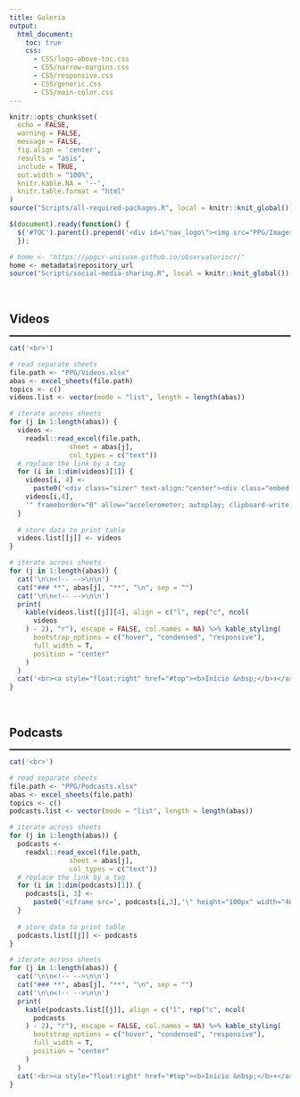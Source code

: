 ```yaml
---
title: Galeria
output:
  html_document:
    toc: true
    css:
      - CSS/logo-above-toc.css
      - CSS/narrow-margins.css
      - CSS/responsive.css
      - CSS/generic.css
      - CSS/main-color.css
---
```


<!--install and/or load all R packages-->
```r
knitr::opts_chunk$set(
  echo = FALSE,
  warning = FALSE,
  message = FALSE,
  fig.align = 'center',
  results = "asis",
  include = TRUE,
  out.width = "100%",
  knitr.kable.NA = '--',
  knitr.table.format = "html"
)
source("Scripts/all-required-packages.R", local = knitr::knit_global())
```

<!--script for inserting LOGO ABOVE THE TOC-->
```js
$(document).ready(function() {
  $('#TOC').parent().prepend('<div id=\"nav_logo\"><img src="PPG/Images/logo-programa.png"></div>');
  });
```

<!--script for sharing-->
<p align="right">
```r
# home <- "https://ppgcr-unisuam.github.io/observatoriocr/"
home <- metadata$repository_url
source("Scripts/social-media-sharing.R", local = knitr::knit_global())
```
</p>

<br>

## **Videos** {#videos .tabset}

<!--script for generating HORIZONTAL LINE-->
<hr style="height:2px;border-width:0;color:black;background-color:black">

```r
cat('<br>')
```

```r
# read separate sheets
file.path <- "PPG/Videos.xlsx"
abas <- excel_sheets(file.path)
topics <- c()
videos.list <- vector(mode = "list", length = length(abas))

# iterate across sheets
for (j in 1:length(abas)) {
  videos <-
    readxl::read_excel(file.path,
               sheet = abas[j],
               col_types = c("text"))
  # replace the link by a tag
  for (i in 1:dim(videos)[1]) {
    videos[i, 4] <-
      paste0('<div class="sizer" text-align:"center"><div class="embed-responsive embed-responsive-16by9"><iframe class="embed-responsive-item" src="',
    videos[i,4],
    '" frameborder="0" allow="accelerometer; autoplay; clipboard-write; encrypted-media; gyroscope; picture-in-picture" allowfullscreen></iframe></div></div>')
  }
  
  # store data to print table
  videos.list[[j]] <- videos
}

# iterate across sheets
for (j in 1:length(abas)) {
  cat('\n\n<!-- -->\n\n')
  cat("### **", abas[j], "**", "\n", sep = "")
  cat('\n\n<!-- -->\n\n')
  print(
    kable(videos.list[[j]][4], align = c("l", rep("c", ncol(
      videos
    ) - 2), "r"), escape = FALSE, col.names = NA) %>% kable_styling(
      bootstrap_options = c("hover", "condensed", "responsive"),
      full_width = T,
      position = "center"
    )
  )
  cat('<br><a style="float:right" href="#top"><b>Início &nbsp;</b>⬆️</a><br>')
}
```

<br>

## **Podcasts** {#podcasts .tabset}

<!--script for generating HORIZONTAL LINE-->
<hr style="height:2px;border-width:0;color:black;background-color:black">

```r
cat('<br>')
```

```r
# read separate sheets
file.path <- "PPG/Podcasts.xlsx"
abas <- excel_sheets(file.path)
topics <- c()
podcasts.list <- vector(mode = "list", length = length(abas))

# iterate across sheets
for (j in 1:length(abas)) {
  podcasts <-
    readxl::read_excel(file.path,
               sheet = abas[j],
               col_types = c("text"))
  # replace the link by a tag
  for (i in 1:dim(podcasts)[1]) {
    podcasts[i, 3] <-
      paste0('<iframe src=', podcasts[i,3],'\" height="100px" width="400px" frameborder="0" scrolling="no"></iframe>')
  }
  
  # store data to print table
  podcasts.list[[j]] <- podcasts
}

# iterate across sheets
for (j in 1:length(abas)) {
  cat('\n\n<!-- -->\n\n')
  cat("### **", abas[j], "**", "\n", sep = "")
  cat('\n\n<!-- -->\n\n')
  print(
    kable(podcasts.list[[j]], align = c("l", rep("c", ncol(
      podcasts
    ) - 2), "r"), escape = FALSE, col.names = NA) %>% kable_styling(
      bootstrap_options = c("hover", "condensed", "responsive"),
      full_width = T,
      position = "center"
    )
  )
  cat('<br><a style="float:right" href="#top"><b>Início &nbsp;</b>⬆️</a><br>')
}
```

<br>
